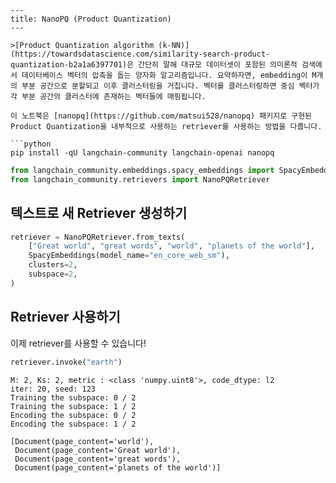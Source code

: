 ```mdx
---
title: NanoPQ (Product Quantization)
---

>[Product Quantization algorithm (k-NN)](https://towardsdatascience.com/similarity-search-product-quantization-b2a1a6397701)은 간단히 말해 대규모 데이터셋이 포함된 의미론적 검색에서 데이터베이스 벡터의 압축을 돕는 양자화 알고리즘입니다. 요약하자면, embedding이 M개의 부분 공간으로 분할되고 이후 클러스터링을 거칩니다. 벡터를 클러스터링하면 중심 벡터가 각 부분 공간의 클러스터에 존재하는 벡터들에 매핑됩니다.

이 노트북은 [nanopq](https://github.com/matsui528/nanopq) 패키지로 구현된 Product Quantization을 내부적으로 사용하는 retriever를 사용하는 방법을 다룹니다.

```python
pip install -qU langchain-community langchain-openai nanopq
```

```python
from langchain_community.embeddings.spacy_embeddings import SpacyEmbeddings
from langchain_community.retrievers import NanoPQRetriever
```

## 텍스트로 새 Retriever 생성하기

```python
retriever = NanoPQRetriever.from_texts(
    ["Great world", "great words", "world", "planets of the world"],
    SpacyEmbeddings(model_name="en_core_web_sm"),
    clusters=2,
    subspace=2,
)
```

## Retriever 사용하기

이제 retriever를 사용할 수 있습니다!

```python
retriever.invoke("earth")
```

```output
M: 2, Ks: 2, metric : <class 'numpy.uint8'>, code_dtype: l2
iter: 20, seed: 123
Training the subspace: 0 / 2
Training the subspace: 1 / 2
Encoding the subspace: 0 / 2
Encoding the subspace: 1 / 2
```

```output
[Document(page_content='world'),
 Document(page_content='Great world'),
 Document(page_content='great words'),
 Document(page_content='planets of the world')]
```

```python

```
```